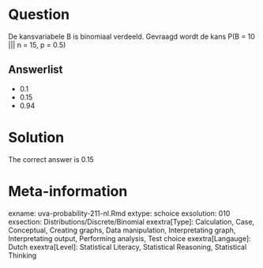 Question
========

De kansvariabele B is binomiaal verdeeld. Gevraagd wordt de kans P(B = 10 ||| n = 15, p = 0.5) 

Answerlist
----------
* 0.1
* 0.15
* 0.94

Solution
========

The correct answer is  0.15 

Meta-information
================
exname: uva-probability-211-nl.Rmd 
extype: schoice 
exsolution: 010 
exsection: Distributions/Discrete/Binomial
exextra[Type]: Calculation, Case, Conceptual, Creating graphs, Data manipulation, Interpretating graph, Interpretating output, Performing analysis, Test choice 
exextra[Langauge]: Dutch 
exextra[Level]: Statistical Literacy, Statistical Reasoning, Statistical Thinking 
